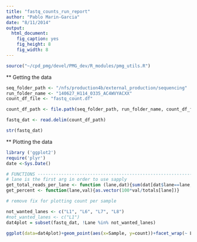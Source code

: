 ```yaml
---
title: "fastq_counts_run_report"
author: "Pablo Marin-Garcia"
date: "8/11/2014"
output:
  html_document:
    fig_caption: yes
    fig_height: 8
    fig_width: 8
---
```


```r
source("~/cpd_pmg/devel/PMG_dev/R_modules/pmg_utils.R")
```

** Getting the data

```r

seq_folder_path <- "/nfs/production4b/external_production/sequencing"
run_folder_name <- "140627_H114_0335_AC4WVYACXX"
count_df_file <- "fastq_count.df"

count_df_path <- file.path(seq_folder_path, run_folder_name, count_df_file)

fastq_dat <- read.delim(count_df_path) 

str(fastq_dat)

```

** Plotting the data


```r


library ('ggplot2')
require('plyr')
date <-Sys.Date()

# FUNCTIONS ---------------------------------------------------------------
# lane is the first arg in order to use sapply
get_total_reads_per_lane <- function (lane,dat){sum(dat[dat$lane==lane,"total_sum"])}
get_percent <- function(lane,val){as.vector(100*val/totals[lane])}

```

```r

# remove fix for plotting count per sample

not_wanted_lanes <- c("L1", "L6", "L7", "L8")
#not_wanted_lanes <- c("L1")
dat4plot = subset(fastq_dat, !Lane %in% not_wanted_lanes)

ggplot(data=dat4plot)+geom_point(aes(x=Sample, y=count))+facet_wrap(~ Lane, scales='free_x')+theme(axis.text.x  = element_text(angle=90, vjust=0.5))



```

